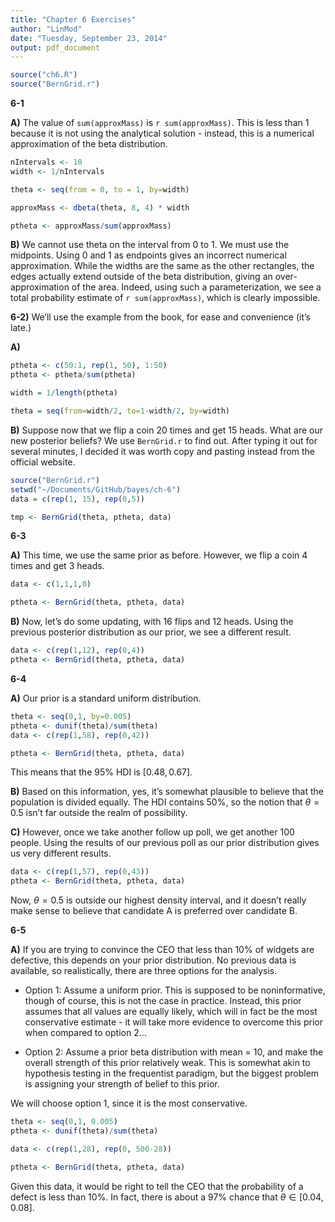 ```yaml
---
title: "Chapter 6 Exercises"
author: "LinMod"
date: "Tuesday, September 23, 2014"
output: pdf_document
---
```


```r

source("ch6.R")
source("BernGrid.r")
```
**6-1**

**A)** The value of `sum(approxMass)` is `r sum(approxMass)`. This is less than 1 because it is not using the analytical solution - instead, this is a numerical approximation of the beta distribution.  

```r
nIntervals <- 10
width <- 1/nIntervals

theta <- seq(from = 0, to = 1, by=width)

approxMass <- dbeta(theta, 8, 4) * width

ptheta <- approxMass/sum(approxMass)

```


**B)** We cannot use theta on the interval from 0 to 1.  We must use the midpoints.  Using 0 and 1 as endpoints gives an incorrect numerical approximation.  While the widths are the same as the other rectangles, the edges actually extend outside of the beta distribution, giving an over-approximation of the area.  Indeed, using such a parameterization, we see a total probability estimate of `r sum(approxMass)`, which is clearly impossible.

**6-2)** We'll use the example from the book, for ease and convenience (it's late.)

**A)**

```r
ptheta <- c(50:1, rep(1, 50), 1:50)
ptheta <- ptheta/sum(ptheta)

width = 1/length(ptheta)

theta = seq(from=width/2, to=1-width/2, by=width)
```

**B)** Suppose now that we flip a coin 20 times and get 15 heads. What are our new posterior beliefs?  We use `BernGrid.r` to find out.  After typing it out for several minutes, I decided it was worth copy and pasting instead from the official website.  

```r
source("BernGrid.r")
setwd("~/Documents/GitHub/bayes/ch-6")
data = c(rep(1, 15), rep(0,5))

tmp <- BernGrid(theta, ptheta, data)

```

**6-3** 

**A)** This time, we use the same prior as before.  However, we flip a coin 4 times and get 3 heads.

```r
data <- c(1,1,1,0)

ptheta <- BernGrid(theta, ptheta, data)
```

**B)** Now, let's do some updating, with 16 flips and 12 heads.  Using the previous posterior distribution as our prior, we see a different result.

```r
data <- c(rep(1,12), rep(0,4))
ptheta <- BernGrid(theta, ptheta, data)
```

**6-4**

**A)** Our prior is a standard uniform distribution.
```r
theta <- seq(0,1, by=0.005)
ptheta <- dunif(theta)/sum(theta)
data <- c(rep(1,58), rep(0,42))

ptheta <- BernGrid(theta, ptheta, data)
```

This means that the 95% HDI is $\left[0.48, 0.67\right]$.

**B)** Based on this information, yes, it's somewhat plausible to believe that the population is divided equally.  The HDI contains $50\%$, so the notion that $\theta=0.5$ isn't far outside the realm of possibility.

**C)** However, once we take another follow up poll, we get another 100 people.  Using the results of our previous poll as our prior distribution gives us very different results.

```r
data <- c(rep(1,57), rep(0,43))
ptheta <- BernGrid(theta, ptheta, data)

```

Now, $\theta=0.5$ is outside our highest density interval, and it doesn't really make sense to believe that candidate A is preferred over candidate B.

**6-5**

**A)** If you are trying to convince the CEO that less than 10% of widgets are defective, this depends on your prior distribution.  No previous data is available, so realistically, there are three options for the analysis.

* Option 1: Assume a uniform prior.  This is supposed to be noninformative, though of course, this is not the case in practice.  Instead, this prior assumes that all values are equally likely, which will in fact be the most conservative estimate - it will take more evidence to overcome this prior when compared to option 2...

* Option 2: Assume a prior beta distribution with mean = 10, and make the overall strength of this prior relatively weak.  This is somewhat akin to hypothesis testing in the frequentist paradigm, but the biggest problem is assigning your strength of belief to this prior.  

We will choose option 1, since it is the most conservative.  

```r
theta <- seq(0,1, 0.005)
ptheta <- dunif(theta)/sum(theta)

data <- c(rep(1,28), rep(0, 500-28))

ptheta <- BernGrid(theta, ptheta, data)
```

Given this data, it would be right to tell the CEO that the probability of a defect is less than 10%.  In fact, there is about a 97% chance that $\theta \in \left[0.04, 0.08\right]$.

